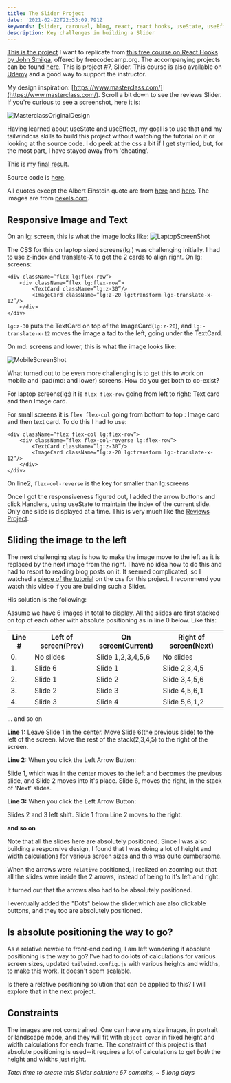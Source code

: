 ```yaml
---
title: The Slider Project
date: '2021-02-22T22:53:09.791Z'
keywords: [slider, carousel, blog, react, react hooks, useState, useEffect, timer, nextjs, javascript]
description: Key challenges in building a Slider
---
```

[This is the project](https://react-projects-7-slider.netlify.app/) I want to replicate from [this free course on React Hooks by John Smilga](https://www.youtube.com/watch?v=4UZrsTqkcW4), offered by freecodecamp.org. The accompanying projects can be found [here](https://www.youtube.com/watch?v=a_7Z7C_JCyo&t=8020s). This is project #7, Slider. This course is also available on [Udemy](https://www.udemy.com/course/react-tutorial-and-projects-course) and a good way to support the instructor.

My design inspiration: [https://www.masterclass.com/](https://www.masterclass.com/).  Scroll a bit down to see the reviews Slider. If you're curious to see a screenshot, here it is:

![MasterclassOriginalDesign](/blog/Slider/Screenshot-Masterclass-OriginalDesign.png)


Having learned about useState and useEffect, my goal is to use that and my tailwindcss skills to build this project without watching the tutorial on it or looking at the source code. I do peek at the css a bit if I get stymied, but, for the most part, I have stayed away from 'cheating'.

This is my [final result](/slider). 

<SliderWrapper/>


Source code is [here](https://github.com/pramam/nextjs-reactprojects/tree/main/components/9-Slider).

All quotes except the Albert Einstein quote are from [here](https://blog.hubspot.com/sales/famous-quotes) and [here](https://blog.hubspot.com/sales/18-motivational-quotes-to-start-your-day-list). The images are from [pexels.com](pexels.com).

## Responsive Image and Text
On an lg: screen, this is what the image looks like:
![LaptopScreenShot](/screenshots/Screenshot-Slider.png)

The CSS for this on laptop sized screens(lg:) was challenging initially. I had to use z-index and translate-X to get the 2 cards to align right. 
On lg: screens:

```tsx
<div className=”flex lg:flex-row”>
    <div className=”flex lg:flex-row”>
	    <TextCard className=”lg:z-30”/>
	    <ImageCard className=”lg:z-20 lg:transform lg:-translate-x-12”/>
    </div>
</div>
```
`lg:z-30` puts the TextCard on top of the ImageCard(`lg:z-20`), and `lg:-translate-x-12` moves the image a tad to the left, going under the TextCard.

On md: screens and lower, this is what the image looks like:

![MobileScreenShot](/blog/Slider/Screenshot-Mobile.png)


What turned out to be even more challenging is to get this to work on mobile and ipad(md: and lower) screens. 
How do you get both to co-exist?

For laptop screens(lg:) it is `flex flex-row` going from left to right: Text card and then Image card.

For small screens it is `flex flex-col` going from bottom to top : Image card and then text card.
To do this I had to use:

```tsx
<div className=”flex flex-col lg:flex-row”>
    <div className=”flex flex-col-reverse lg:flex-row”>
	    <TextCard className=”lg:z-30”/>
	    <ImageCard className=”lg:z-20 lg:transform lg:-translate-x-12”/>
    </div>
</div>
```
On line2, `flex-col-reverse` is the key for smaller than lg:screens

Once I got the responsiveness figured out, I added the arrow buttons and click Handlers, using useState to maintain the index of the current slide. Only one slide is displayed at a time. This is very much like the [Reviews Project](/reviews).

## Sliding the image to the left

The next challenging step is how to make the image move to the left as it is replaced by the next image from the right. I have no idea how to do this and had to resort to reading blog posts on it. It seemed complicated, so I watched a [piece of the tutorial](https://youtu.be/a_7Z7C_JCyo?t=9166) on the css for this project. I recommend you watch this video if you are building such a Slider.

His solution is the following:

Assume we have 6 images in total to display. All the slides are first stacked on top of each other with absolute positioning as in line 0 below. Like this:

<table>
  <tr>
    <th>Line # </th>
    <th>Left of screen(Prev)</th>
    <th>On screen(Current)</th>
    <th>Right of screen(Next)</th>
  </tr>
  <tr>
    <td> 0. </td>
    <td>No slides</td>
    <td>Slide 1,2,3,4,5,6</td>
    <td>No slides</td>
  </tr>
  <tr>
    <td> 1.</td>
    <td>Slide 6</td>
    <td>Slide 1</td>
    <td>Slide 2,3,4,5</td>
  </tr>
  <tr>
    <td> 2.</td>
    <td>Slide 1</td>
    <td>Slide 2</td>
    <td>Slide 3,4,5,6</td>
  </tr>
  <tr>
    <td> 3.</td>
    <td>Slide 2</td>
    <td>Slide 3</td>
    <td>Slide 4,5,6,1</td>
  </tr>
  <tr>
    <td> 4.</td>
    <td>Slide 3</td>
    <td>Slide 4</td>
    <td>Slide 5,6,1,2</td>
  </tr>
</table>


... and so on

**Line 1:** Leave Slide 1 in the center. Move Slide 6(the previous slide) to the left of the screen. Move the rest of the stack(2,3,4,5) to the right of the screen.

**Line 2:** When you click the Left Arrow Button:

Slide 1, which was in the center moves to the left and becomes the previous slide, and Slide 2 moves into it's place. Slide 6, moves the right, in the stack of 'Next' slides.

**Line 3:** When you click the Left Arrow Button:

Slides 2 and 3 left shift. Slide 1 from Line 2 moves to the right.

**and so on**

Note that all the slides here are absolutely positioned. Since I was also building a responsive design, I found that I was doing a lot of height and width calculations for various screen sizes and this was quite cumbersome.

When the arrows were `relative` positioned, I realized on zooming out that all the slides were inside the 2 arrows, instead of being to it's left and right.

It turned out that the arrows also had to be absolutely positioned.

I eventually added the "Dots" below the slider,which are also clickable buttons, and they too are absolutely positioned.

## Is absolute positioning the way to go?
As a relative newbie to front-end coding, I am left wondering if absolute positioning is the way to go? I've had to do lots of calculations for various screen sizes, updated `tailwind.config.js` with various heights and widths, to make this work. It doesn't seem scalable.

Is there a relative positioning solution that can be applied to this? I will explore that in the next project.

## Constraints
The images are not constrained. One can have any size images, in portrait or landscape mode, and they will fit with `object-cover` in fixed height and width calculations for each frame. The constraint of this project is that absolute positioning is used--it requires a lot of calculations to get *both* the height and widths just right.

_Total time to create this Slider solution: 67 commits, ~ 5 long days_

